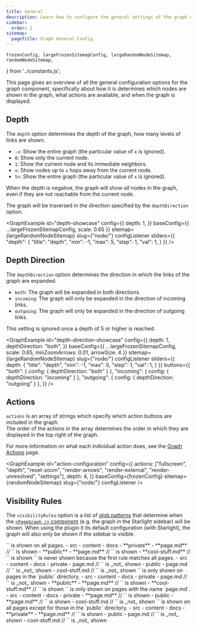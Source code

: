 ```yaml
---
title: General
description: Learn how to configure the general settings of the graph component.
sidebar:
  order: 2
sitemap:
  pageTitle: Graph General Config
---
```



	frozenConfig, largeFrozenSitemapConfig, largeRandomNodeSitemap,
	randomNodeSitemap,
} from '../constants.js';

This page gives an overview of all the general configuration options for the graph component,
specifically about how it is determines which nodes are shown in the graph, what actions are available, and when the graph is displayed.

## Depth

The `depth` option determines the depth of the graph, how many levels of links are shown.
- `-x`: Show the entire graph (the particular value of `x` is ignored).
- `0`: Show only the current node.
- `1`: Show the current node and its immediate neighbors.
- `x`: Show nodes up to `x` hops away from the current node.
- `5>`: Show the entire graph (the particular value of `x` is ignored).

When the depth is negative, the graph will show _all_ nodes in the graph, even if they are not reachable from the current node.

The graph will be traversed in the direction specified by the `depthDirection` option.

<GraphExample id="depth-showcase" config={{
	depth: 1,
}} baseConfig={{ ...largeFrozenSitemapConfig, scale: 0.65 }} sitemap={largeRandomNodeSitemap} slug={"node/"} configListener
	sliders={{
		"depth": {
			"title": "depth",
			"min": -1,
			"max": 5,
			"step": 1,
			"val": 1,
		}
	}}
/>

## Depth Direction

The `depthDirection` option determines the direction in which the links of the graph are expanded.
- `both`: The graph will be expanded in both directions.
- `incoming`: The graph will only be expanded in the direction of incoming links.
- `outgoing`: The graph will only be expanded in the direction of outgoing links.

This setting is ignored once a depth of 5 or higher is reached.

<GraphExample id="depth-direction-showcase" config={{
	depth: 1,
	depthDirection: "both",
}} baseConfig={{ ...largeFrozenSitemapConfig, scale: 0.65, minZoomArrows: 0.01, arrowSize: 4 }} sitemap={largeRandomNodeSitemap} slug={"node/"} configListener
	sliders={{
		depth: {
			"title": "depth",
			"min": -1,
			"max": 5,
			"step": 1,
			"val": 1,
		}
	}}
	buttons={{
	  "both": { config: { depthDirection: "both" } },
	  "incoming": { config: { depthDirection: "incoming" } },
	  "outgoing": { config: { depthDirection: "outgoing" } },
	}}
/>

## Actions

`actions` is an array of strings which specify which action buttons are included in the graph. \
The order of the actions in the array determines the order in which they are displayed in the top right of the graph.

For more information on what each individual action does, see the [Graph Actions](/starlight-site-graph/configuration/graph/actions) page.

<GraphExample id="action-configuration" config={{
	actions: ["fullscreen", "depth", "reset-zoom", "render-arrows", "render-external", "render-unresolved", "settings"],
	depth: 4,
}} baseConfig={frozenConfig} sitemap={randomNodeSitemap} slug={"node/"} configListener />

## Visibility Rules

The `visibilityRules` option is a list of [glob patterns](/starlight-site-graph/concepts/globs) that determine when the [`<PageGraph />` component](/starlight-site-graph/components/pagegraph)
(e.g. the graph in the Starlight sidebar) will be shown.
When using the plugin it its default configuration (with Starlight), the graph will also only be shown if the sidebar is visible.

<Tabs>
	<TabItem label='["**/*"]'>
		`<PageGraph />` is shown on all pages.
		<FileTree>
			- src
				- content
					- docs
						- **private**
							- **page.md** // `<PageGraph>` is shown
						- **public**
							- **page.md** // `<PageGraph>` is shown
							- **cool-stuff.md** // `<PageGraph>` is shown
		</FileTree>
	</TabItem>
	<TabItem label='["!**/*", "**/*"]'>
		`<PageGraph />` is never shown because the first rule matches all pages.
		<FileTree>
			- src
				- content
					- docs
						- private
							- page.md // `<PageGraph>` is _not_ shown
						- public
							- page.md // `<PageGraph>` is _not_ shown
							- cool-stuff.md // `<PageGraph>` is _not_ shown
		</FileTree>
	</TabItem>
	<TabItem label='["**/public/*"]'>
		`<PageGraph />` is only shown on pages in the `public` directory.
		<FileTree>
			- src
				- content
					- docs
						- private
							- page.md // `<PageGraph>` is _not_ shown
						- **public**
							- **page.md** // `<PageGraph>` is shown
							- **cool-stuff.md** // `<PageGraph>` is shown
		</FileTree>
	</TabItem>
	<TabItem label='["**/page.md"]'>
		`<PageGraph />` is only shown on pages with the name `page.md`.
		<FileTree>
			- src
				- content
					- docs
						- private
							- **page.md** // `<PageGraph>` is shown
						- public
							- **page.md** // `<PageGraph>` is shown
							- cool-stuff.md // `<PageGraph>` is _not_ shown
		</FileTree>
	</TabItem>
	<TabItem label='["!**/public/**, "**/*"]'>
		`<PageGraph />` is shown on all pages except for those in the `public` directory.
		<FileTree>
			- src
				- content
					- docs
						- **private**
							- **page.md** // `<PageGraph>` is shown
						- public
							- page.md // `<PageGraph>` is _not_ shown
							- cool-stuff.md // `<PageGraph>` is _not_ shown
		</FileTree>
	</TabItem>
</Tabs>

